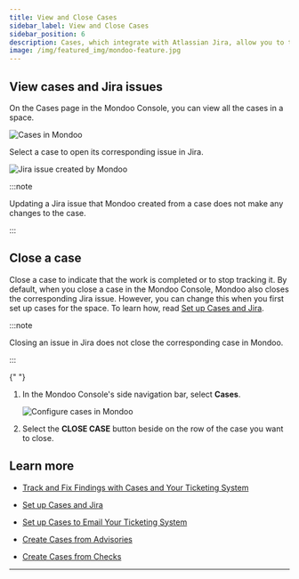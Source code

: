 ```yaml
---
title: View and Close Cases
sidebar_label: View and Close Cases
sidebar_position: 6
description: Cases, which integrate with Atlassian Jira, allow you to track remediation of important security findings. View cases and close them in Mondoo or Jira.
image: /img/featured_img/mondoo-feature.jpg
---
```


## View cases and Jira issues

On the Cases page in the Mondoo Console, you can view all the cases in a space.

![Cases in Mondoo](/img/platform/cases/cases-list.png)

Select a case to open its corresponding issue in Jira.

![Jira issue created by Mondoo](/img/platform/cases/issue-in-jira.png)

:::note

Updating a Jira issue that Mondoo created from a case does not make any changes to the case.

:::

## Close a case

Close a case to indicate that the work is completed or to stop tracking it. By default, when you close a case in the Mondoo Console, Mondoo also closes the corresponding Jira issue. However, you can change this when you first set up cases for the space. To learn how, read [Set up Cases and Jira](/platform/cases/setup/).

:::note

Closing an issue in Jira does not close the corresponding case in Mondoo.

:::


<Partial />{" "}

1. In the Mondoo Console's side navigation bar, select **Cases**.

   ![Configure cases in Mondoo](/img/platform/cases/cases-list.png)

2. Select the **CLOSE CASE** button beside on the row of the case you want to close.

## Learn more

- [Track and Fix Findings with Cases and Your Ticketing System](/platform/cases/overview/)

- [Set up Cases and Jira](/platform/cases/setup/)

- [Set up Cases to Email Your Ticketing System](/platform/cases/setup-email)

- [Create Cases from Advisories](/platform/cases/advisories/)

- [Create Cases from Checks](/platform/cases/checks/)

---
